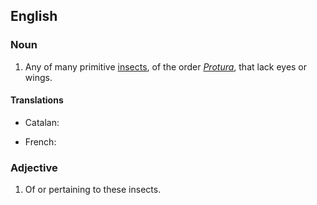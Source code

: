 ==English==

===Noun===
{{en-noun}}

# Any of many primitive [[insect]]s, of the order ''[[Protura]]'', that lack eyes or wings.

====Translations====
{{trans-top|insect of ''Protura''}}
* Catalan: {{t|ca|protur|m}}
{{trans-mid}}
* French: {{t-|fr|protoure|m}}
{{trans-bottom}}

===Adjective===
{{en-adj}}

# Of or pertaining to these insects.